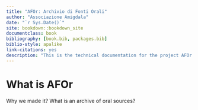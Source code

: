 ```yaml
--- 
title: "AFOr: Archivio di Fonti Orali"
author: "Associazione Amigdala"
date: "`r Sys.Date()`"
site: bookdown::bookdown_site
documentclass: book
bibliography: [book.bib, packages.bib]
biblio-style: apalike
link-citations: yes
description: "This is the technical documentation for the project AFOr: Archivio di Fonti Orali"
---
```


# What is AFOr {-}

Why we made it? What is an archive of oral sources? 
